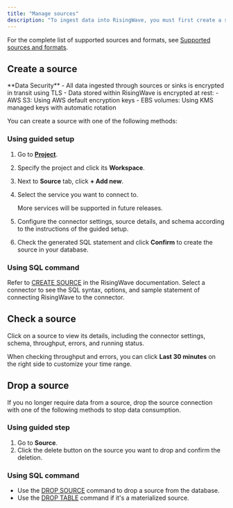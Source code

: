 ```yaml
---
title: "Manage sources"
description: "To ingest data into RisingWave, you must first create a source. A source refers to an external data feed that RisingWave can read from. You can connect RisingWave to a variety of external sources like databases and message brokers. After a source is connected, you can create materialized views to perform analysis or sinks for data transformations."
---
```


For the complete list of supported sources and formats, see [Supported sources and formats](/ingestion/supported-sources-and-formats).

## Create a source

<Info>
**Data Security**
- All data ingested through sources or sinks is encrypted in transit using TLS
- Data stored within RisingWave is encrypted at rest:
  - AWS S3: Using AWS default encryption keys
  - EBS volumes: Using KMS managed keys with automatic rotation
</Info>


You can create a source with one of the following methods:

### Using guided setup

1. Go to [**Project**](https://cloud.risingwave.com/project/home/).
2. Specify the project and click its **Workspace**.
3. Next to **Source** tab, click **\+ Add new**.
4. Select the service you want to connect to.
    <Note>

    More services will be supported in future releases.

    </Note>
5. Configure the connector settings, source details, and schema according to the instructions of the guided setup.
6. Check the generated SQL statement and click **Confirm** to create the source in your database.

### Using SQL command

Refer to [CREATE SOURCE](/sql/commands/sql-create-source) in the RisingWave documentation. Select a connector to see the SQL syntax, options, and sample statement of connecting RisingWave to the connector.



## Check a source

Click on a source to view its details, including the connector settings, schema, throughput, errors, and running status.

<Tip>

When checking throughput and errors, you can click **Last 30 minutes** on the right side to customize your time range.
</Tip>

## Drop a source

If you no longer require data from a source, drop the source connection with one of the following methods to stop data consumption.

### Using guided step

1. Go to **Source**.
2. Click the delete button on the source you want to drop and confirm the deletion.

### Using SQL command

* Use the [DROP SOURCE](/sql/commands/sql-drop-source) command to drop a source from the database.
* Use the [DROP TABLE](/sql/commands/sql-drop-table) command if it's a materialized source.

